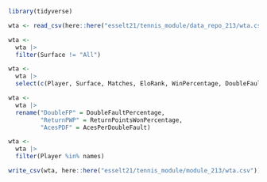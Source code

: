 ```r
library(tidyverse)
```

```r
wta <- read_csv(here::here("esselt21/tennis_module/data_repo_213/wta.csv"))
```

```r
wta <-
  wta |>
  filter(Surface != "All")
```

```r
wta <-
  wta |>
  select(c(Player, Surface, Matches, EloRank, WinPercentage, DoubleFaultPercentage, ReturnPointsWonPercentage, AcesPerDoubleFault))
```

```r
wta <-
  wta |>
  rename("DoubleFP" = DoubleFaultPercentage,
         "ReturnPWP" = ReturnPointsWonPercentage,
         "AcesPDF" = AcesPerDoubleFault)
```

```r
wta <-
  wta |>
  filter(Player %in% names)
```


```r
write_csv(wta, here::here("esselt21/tennis_module/module_213/wta.csv"))
```

